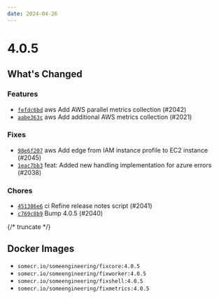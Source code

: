 ```yaml
---
date: 2024-04-26
---
```


# 4.0.5

## What's Changed

### Features

- [`fefdc6bd`](https://github.com/someengineering/fixinventory/commit/fefdc6bd) <span class="badge badge--secondary">aws</span> Add AWS parallel metrics collection (#2042)
- [`aabe363c`](https://github.com/someengineering/fixinventory/commit/aabe363c) <span class="badge badge--secondary">aws</span> Add additional AWS metrics collection (#2021)

### Fixes

- [`98e6f207`](https://github.com/someengineering/fixinventory/commit/98e6f207) <span class="badge badge--secondary">aws</span> Add edge from IAM instance profile to EC2 instance (#2045)
- [`1eac7bb3`](https://github.com/someengineering/fixinventory/commit/1eac7bb3) feat: Added new handling implementation for azure errors (#2038)

### Chores

- [`451386e6`](https://github.com/someengineering/fixinventory/commit/451386e6) <span class="badge badge--secondary">ci</span> Refine release notes script (#2041)
- [`c769c8b9`](https://github.com/someengineering/fixinventory/commit/c769c8b9) Bump 4.0.5 (#2040)

{/* truncate */}

## Docker Images

- `somecr.io/someengineering/fixcore:4.0.5`
- `somecr.io/someengineering/fixworker:4.0.5`
- `somecr.io/someengineering/fixshell:4.0.5`
- `somecr.io/someengineering/fixmetrics:4.0.5`
